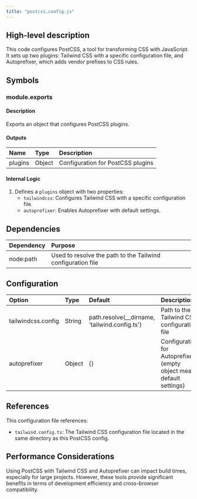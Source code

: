 ```yaml
---
title: "postcss.config.js"
---
```


## High-level description
This code configures PostCSS, a tool for transforming CSS with JavaScript. It sets up two plugins: Tailwind CSS with a specific configuration file, and Autoprefixer, which adds vendor prefixes to CSS rules.

## Symbols

### module.exports
#### Description
Exports an object that configures PostCSS plugins.

#### Outputs
| Name | Type | Description |
|:-----|:-----|:------------|
| plugins | Object | Configuration for PostCSS plugins |

#### Internal Logic
1. Defines a `plugins` object with two properties:
   - `tailwindcss`: Configures Tailwind CSS with a specific configuration file.
   - `autoprefixer`: Enables Autoprefixer with default settings.

## Dependencies
| Dependency | Purpose |
|:-----------|:--------|
| node:path | Used to resolve the path to the Tailwind configuration file |

## Configuration
| Option | Type | Default | Description |
|:-------|:-----|:--------|:------------|
| tailwindcss.config | String | path.resolve(__dirname, 'tailwind.config.ts') | Path to the Tailwind CSS configuration file |
| autoprefixer | Object | {} | Configuration for Autoprefixer (empty object means default settings) |

## References
This configuration file references:
- `tailwind.config.ts`: The Tailwind CSS configuration file located in the same directory as this PostCSS config.

## Performance Considerations
Using PostCSS with Tailwind CSS and Autoprefixer can impact build times, especially for large projects. However, these tools provide significant benefits in terms of development efficiency and cross-browser compatibility.